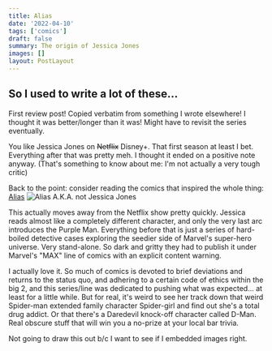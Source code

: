 ```yaml
---
title: Alias
date: '2022-04-10'
tags: ['comics']
draft: false
summary: The origin of Jessica Jones
images: []
layout: PostLayout
---
```


## So I used to write a lot of these...

First review post! Copied verbatim from something I wrote elsewhere! I thought it was better/longer than it was! Might have to revisit the series eventually.

You like Jessica Jones on ~~Netflix~~ Disney+. That first season at least I bet. Everything after that was pretty meh. I thought it ended on a positive note anyway. (That's something to know about me: I'm not actually a very tough critic)

Back to the point: consider reading the comics that inspired the whole thing:
[Alias](https://www.amazon.com/Jessica-Jones-Alias-Vol-2001-2003-ebook/dp/B013TXA1N0/ref=sr_1_2?crid=LXHIKWXS5Z4D&keywords=Alias&qid=1649645109&s=comics-manga&sprefix=alias%2Ccomics-manga%2C107&sr=1-2)
![Alias A.K.A. not Jessica Jones](/static/images/resources/Alias.jpg)

This actually moves away from the Netflix show pretty quickly. Jessica reads almost like a completely different character, and only the very last arc introduces the Purple Man. Everything before that is just a series of hard-boiled detective cases exploring the seedier side of Marvel's super-hero universe. Very stand-alone. So dark and gritty they had to publish it under Marvel's "MAX" line of comics with an explicit content warning.

I actually love it. So much of comics is devoted to brief deviations and returns to the status quo, and adhering to a certain code of ethics within the big 2, and this series/line was dedicated to pushing what was expected... at least for a little while. But for real, it's weird to see her track down that weird Spider-man extended family character Spider-girl and find out she's a total drug addict. Or that there's a Daredevil knock-off character called D-Man. Real obscure stuff that will win you a no-prize at your local bar trivia.

Not going to draw this out b/c I want to see if I embedded images right.

